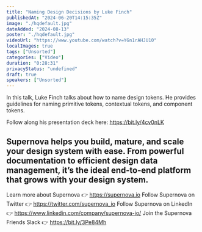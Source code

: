 ```yaml
---
title: "Naming Design Decisions by Luke Finch"
publishedAt: "2024-06-20T14:15:35Z"
image: "./hqdefault.jpg"
dateAdded: "2024-08-13"
poster: "./hqdefault.jpg"
videoUrl: "https://www.youtube.com/watch?v=YGn1rAHJU10"
localImages: true
tags: ["Unsorted"]
categories: ["Video"]
duration: "0:28:31"
privacyStatus: "undefined"
draft: true
speakers: ["Unsorted"]
---
```

In this talk, Luke Finch talks about how to name design tokens. He provides guidelines for naming primitive tokens, contextual tokens, and component tokens.

Follow along his presentation deck here: https://bit.ly/4cv0nLK

Supernova helps you build, mature, and scale your design system with ease. From powerful documentation to efficient design data management, it’s the ideal end-to-end platform that grows with your design system.
----------
Learn more about Supernova 👉 https://supernova.io
Follow Supernova on Twitter 👉  https://twitter.com/supernova_io
Follow Supernova on LinkedIn 👉 https://www.linkedin.com/company/supernova-io/
Join the Supernova Friends Slack 👉 https://bit.ly/3Pe84Mh
